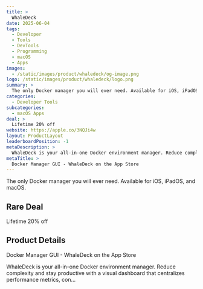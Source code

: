 ```yaml
---
title: >
  WhaleDeck
date: 2025-06-04
tags:
  - Developer
  - Tools
  - DevTools
  - Programming
  - macOS
  - Apps
images:
  - /static/images/product/whaledeck/og-image.png
logo: /static/images/product/whaledeck/logo.png
summary: >
  The only Docker manager you will ever need. Available for iOS, iPadOS, and macOS.
categories:
  - Developer Tools
subcategories:
  - macOS Apps
deal: >
  Lifetime 20% off
website: https://apple.co/3NQJi4w
layout: ProductLayout
leaderboardPosition: -1
metaDescription: >
  WhaleDeck is your all-in-one Docker environment manager. Reduce complexity and stay productive with a visual dashboard that centralizes performance metrics, con…
metaTitle: >
  ‎Docker Manager GUI - WhaleDeck on the App Store
---
```

The only Docker manager you will ever need. Available for iOS, iPadOS, and macOS.

## Rare Deal

Lifetime 20% off

## Product Details

‎Docker Manager GUI - WhaleDeck on the App Store

WhaleDeck is your all-in-one Docker environment manager. Reduce complexity and stay productive with a visual dashboard that centralizes performance metrics, con…

